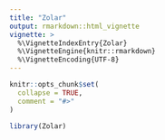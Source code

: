 ```yaml
---
title: "Zolar"
output: rmarkdown::html_vignette
vignette: >
  %\VignetteIndexEntry{Zolar}
  %\VignetteEngine{knitr::rmarkdown}
  %\VignetteEncoding{UTF-8}
---
```


```r
knitr::opts_chunk$set(
  collapse = TRUE,
  comment = "#>"
)
```

```r
library(Zolar)
```
